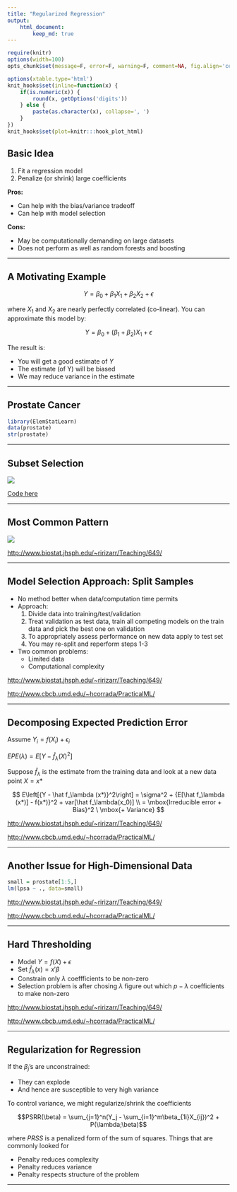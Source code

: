 ```yaml
---
title: "Regularized Regression"
output:
    html_document:
        keep_md: true
---
```


```r
require(knitr)
options(width=100)
opts_chunk$set(message=F, error=F, warning=F, comment=NA, fig.align='center', dpi=100, tidy=F, cache.path='.cache/', fig.path='fig/')

options(xtable.type='html')
knit_hooks$set(inline=function(x) {
    if(is.numeric(x)) {
        round(x, getOptions('digits'))
    } else {
        paste(as.character(x), collapse=', ')
    }
})
knit_hooks$set(plot=knitr:::hook_plot_html)
```

## Basic Idea

1. Fit a regression model
2. Penalize (or shrink) large coefficients

**Pros:**

- Can help with the bias/variance tradeoff
- Can help with model selection

**Cons:**

- May be computationally demanding on large datasets
- Does not perform as well as random forests and boosting

---

## A Motivating Example

$$Y = \beta_0 + \beta_1 X_1 + \beta_2 X_2 + \epsilon$$

where $X_1$ and $X_2$ are nearly perfectly correlated (co-linear). You can approximate this model by:

$$Y = \beta_0 + (\beta_1 + \beta_2) X_1 + \epsilon$$

The result is:

- You will get a good estimate of $Y$
- The estimate (of Y) will be biased
- We may reduce variance in the estimate

---

## Prostate Cancer

```r
library(ElemStatLearn)
data(prostate)
str(prostate)
```

---

## Subset Selection

![](prostate1.JPG)

[Code here](http://www.cbcb.umd.edu/~hcorrada/PracticalML/src/selection.R)

---

## Most Common Pattern

![](modelerror.JPG)

[http://www.biostat.jhsph.edu/~ririzarr/Teaching/649/](http://www.biostat.jhsph.edu/~ririzarr/Teaching/649/)

---

## Model Selection Approach: Split Samples

- No method better when data/computation time permits
- Approach:
    1. Divide data into training/test/validation
    2. Treat validation as test data, train all competing models on the train data and pick the best one on validation
    3. To appropriately assess performance on new data apply to test set
    4. You may re-split and reperform steps 1-3
- Two common problems:
    - Limited data
    - Computational complexity

[http://www.biostat.jhsph.edu/~ririzarr/Teaching/649/](http://www.biostat.jhsph.edu/~ririzarr/Teaching/649/)

[http://www.cbcb.umd.edu/~hcorrada/PracticalML/](http://www.cbcb.umd.edu/~hcorrada/PracticalML/)

---

## Decomposing Expected Prediction Error

Assume $Y_i = f(X_i) + \epsilon_i$

$EPE(\lambda) = E\left[{Y - \hat f_\lambda (X)}^2\right]$

Suppose $\hat f_\lambda$ is the estimate from the training data and look at a new data point $X = x*$

$$
E\left[{Y - \hat f_\lambda (x*)}^2\right] = \sigma^2 + {E[\hat f_\lambda (x*)] - f(x*)}^2 + var[\hat f_\lambda(x_0)] \\
= \mbox{Irreducible error + Bias}^2 \ \mbox{+ Variance}
$$

[http://www.biostat.jhsph.edu/~ririzarr/Teaching/649/](http://www.biostat.jhsph.edu/~ririzarr/Teaching/649/)

[http://www.cbcb.umd.edu/~hcorrada/PracticalML/](http://www.cbcb.umd.edu/~hcorrada/PracticalML/)

---

## Another Issue for High-Dimensional Data

```r
small = prostate[1:5,]
lm(lpsa ~ ., data=small)
```

[http://www.biostat.jhsph.edu/~ririzarr/Teaching/649/](http://www.biostat.jhsph.edu/~ririzarr/Teaching/649/)

[http://www.cbcb.umd.edu/~hcorrada/PracticalML/](http://www.cbcb.umd.edu/~hcorrada/PracticalML/)

---

## Hard Thresholding

- Model $Y = f(X) + \epsilon$
- Set $\hat f_\lambda(x) = x'\beta$
- Constrain only $\lambda$ coeffficients to be non-zero
- Selection problem is after chosing $\lambda$ figure out which $p - \lambda$ coefficients to make non-zero

[http://www.biostat.jhsph.edu/~ririzarr/Teaching/649/](http://www.biostat.jhsph.edu/~ririzarr/Teaching/649/)

[http://www.cbcb.umd.edu/~hcorrada/PracticalML/](http://www.cbcb.umd.edu/~hcorrada/PracticalML/)

---

## Regularization for Regression

If the $\beta_j$'s are unconstrained:

- They can explode
- And hence are susceptible to very high variance

To control variance, we might regularize/shrink the coefficients

$$PSRR(\beta) = \sum_{j=1}^n(Y_j - \sum_{i=1}^m\beta_{1i}X_{ij})^2 + P(\lambda;\beta)$$

where _PRSS_ is a penalized form of the sum of squares. Things that are commonly looked for

- Penalty reduces complexity
- Penalty reduces variance
- Penalty respects structure of the problem

---